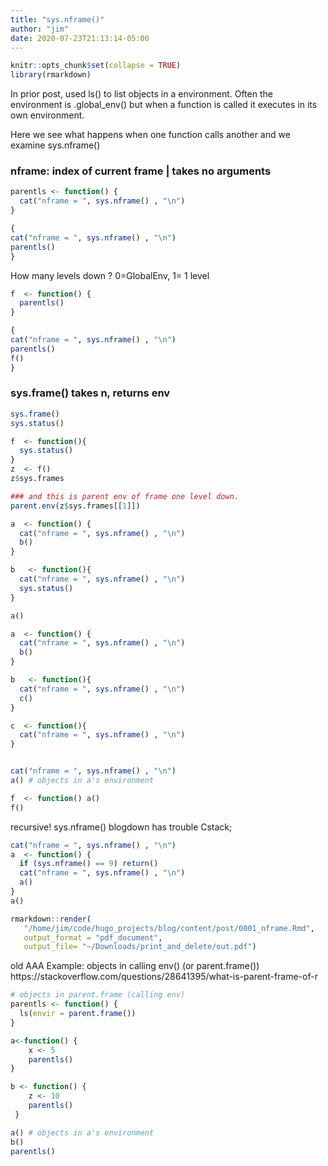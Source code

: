 ```yaml
---
title: "sys.nframe()"
author: "jim"
date: 2020-07-23T21:13:14-05:00
---
```


```r
knitr::opts_chunk$set(collapse = TRUE)
library(rmarkdown)
```

In prior post, used ls() to list objects in a environment.   Often the
environment is .global_env() but when a function is called it executes in its
own environment.


Here we see what happens when one function calls another and we examine 
sys.nframe()


### nframe:  index of current frame | takes no arguments

```r

parentls <- function() {
  cat("nframe = ", sys.nframe() , "\n")
}

{
cat("nframe = ", sys.nframe() , "\n")
parentls()
}
```

How many levels down ?  0=GlobalEnv, 1= 1 level
```r


f  <- function() {
  parentls()
}

{
cat("nframe = ", sys.nframe() , "\n")
parentls()
f()
}


```
  

### sys.frame() takes n, returns env

```r
sys.frame()
sys.status()

f  <- function(){
  sys.status()
}
z  <- f()
z$sys.frames

### and this is parent env of frame one level down.
parent.env(z$sys.frames[[1]])
```

```r

a  <- function() {
  cat("nframe = ", sys.nframe() , "\n")
  b()
}

b   <- function(){ 
  cat("nframe = ", sys.nframe() , "\n")
  sys.status()
}

a()


```




```r



a  <- function() {
  cat("nframe = ", sys.nframe() , "\n")
  b()
}

b   <- function(){ 
  cat("nframe = ", sys.nframe() , "\n")
  c()
}

c  <- function(){ 
  cat("nframe = ", sys.nframe() , "\n")
}


cat("nframe = ", sys.nframe() , "\n")
a() # objects in a's environment

f  <- function() a()
f()
```
recursive!
sys.nframe()
blogdown has trouble  Cstack; 
```r
cat("nframe = ", sys.nframe() , "\n")
a  <- function() {
  if (sys.nframe() == 9) return()
  cat("nframe = ", sys.nframe() , "\n")
  a()
}
a()
```

```r
rmarkdown::render(
   "/home/jim/code/hugo_projects/blog/content/post/0001_nframe.Rmd", 
   output_format = "pdf_document",
   output_file= "~/Downloads/print_and_delete/out.pdf")
```


old
AAA Example:   objects in calling env() (or parent.frame())
https://stackoverflow.com/questions/28641395/what-is-parent-frame-of-r
```r
# objects in parent.frame (calling env)
parentls <- function() {
  ls(envir = parent.frame())
}

a<-function() {
    x <- 5
    parentls()
}

b <- function() {
    z <- 10
    parentls()
 }

a() # objects in a's environment
b()
parentls()
```
